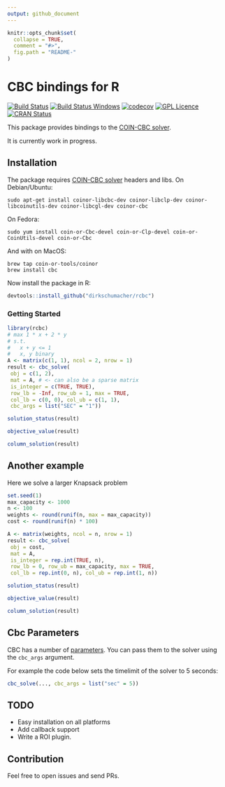 ```yaml
---
output: github_document
---
```


<!-- README.md is generated from README.Rmd. Please edit that file -->

```r
knitr::opts_chunk$set(
  collapse = TRUE,
  comment = "#>",
  fig.path = "README-"
)
```

# CBC bindings for R

[![Build Status](https://travis-ci.org/dirkschumacher/rcbc.svg?branch=master)](https://travis-ci.org/dirkschumacher/rcbc)
[![Build Status Windows](https://ci.appveyor.com/api/projects/status/github/dirkschumacher/rcbc?branch=master&svg=true)](https://ci.appveyor.com/project/dirkschumacher/rcbc)
[![codecov](https://codecov.io/gh/dirkschumacher/rcbc/branch/master/graph/badge.svg)](https://codecov.io/gh/dirkschumacher/rcbc)
[![GPL Licence](https://badges.frapsoft.com/os/gpl/gpl.svg?v=103)](https://opensource.org/licenses/GPL-3.0/)
[![CRAN Status](http://www.r-pkg.org/badges/version/rcbc)](http://www.r-pkg.org/badges/version/rcbc)

This package provides bindings to the [COIN-CBC solver](https://projects.coin-or.org/Cbc).

It is currently work in progress.

## Installation

The package requires [COIN-CBC solver](https://projects.coin-or.org/Cbc) headers and libs. On Debian/Ubuntu:

```
sudo apt-get install coinor-libcbc-dev coinor-libclp-dev coinor-libcoinutils-dev coinor-libcgl-dev coinor-cbc
```

On Fedora:

```
sudo yum install coin-or-Cbc-devel coin-or-Clp-devel coin-or-CoinUtils-devel coin-or-Cbc
```

And with on MacOS:

```
brew tap coin-or-tools/coinor
brew install cbc
```

Now install the package in R:

```r
devtools::install_github("dirkschumacher/rcbc")
```


### Getting Started

```r
library(rcbc)
# max 1 * x + 2 * y
# s.t.
#   x + y <= 1
#   x, y binary
A <- matrix(c(1, 1), ncol = 2, nrow = 1)
result <- cbc_solve(
 obj = c(1, 2),
 mat = A, # <- can also be a sparse matrix
 is_integer = c(TRUE, TRUE),
 row_lb = -Inf, row_ub = 1, max = TRUE,
 col_lb = c(0, 0), col_ub = c(1, 1),
 cbc_args = list("SEC" = "1"))
```

```r
solution_status(result)
```

```r
objective_value(result)
```

```r
column_solution(result)
```


## Another example

Here we solve a larger Knapsack problem

```r
set.seed(1)
max_capacity <- 1000
n <- 100
weights <- round(runif(n, max = max_capacity))
cost <- round(runif(n) * 100)

A <- matrix(weights, ncol = n, nrow = 1)
result <- cbc_solve(
 obj = cost,
 mat = A, 
 is_integer = rep.int(TRUE, n),
 row_lb = 0, row_ub = max_capacity, max = TRUE,
 col_lb = rep.int(0, n), col_ub = rep.int(1, n))
```


```r
solution_status(result)
```

```r
objective_value(result)
```

```r
column_solution(result)
```


## Cbc Parameters

CBC has a number of [parameters](https://projects.coin-or.org/CoinBinary/export/1059/OptimizationSuite/trunk/Installer/files/doc/cbcCommandLine.pdf). You can pass them to the solver using the `cbc_args` argument. 

For example the code below sets the timelimit of the solver to 5 seconds:

```r
cbc_solve(..., cbc_args = list("sec" = 5))
```


## TODO

* Easy installation on all platforms
* Add callback support
* Write a ROI plugin.

## Contribution

Feel free to open issues and send PRs.
